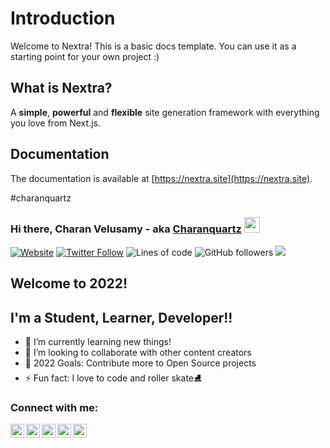 # Introduction
 
Welcome to Nextra! This is a basic docs template. You can use it as a starting point for your own project :)

## What is Nextra?

A **simple**, **powerful** and **flexible** site generation framework with everything you love from Next.js.

## Documentation

The documentation is available at [https://nextra.site](https://nextra.site).

#charanquartz
### Hi there, Charan Velusamy - aka [Charanquartz][website] <img src="https://media.giphy.com/media/hvRJCLFzcasrR4ia7z/giphy.gif" width="25px">

[![Website](https://img.shields.io/website?label=charanquartz.me&style=for-the-badge&url=https%3A%2F%2Fcharanquartz.me)](https://charanquartz.me)
[![Twitter Follow](https://img.shields.io/twitter/follow/charanquartz?color=1DA1F2&logo=twitter&style=for-the-badge)](https://twitter.com/intent/follow?original_referer=https%3A%2F%2Fgithub.com%2Fcharanquartz&screen_name=charanquartz)
![Lines of code](https://img.shields.io/tokei/lines/github/charanquartz/Git?style=for-the-badge)
![GitHub followers](https://img.shields.io/github/followers/charanquartz?color=red&label=Github%20followers&logoColor=red&style=for-the-badge)
[![](https://visitcount.itsvg.in/api?id=charanquartz&icon=0&color=0)](https://visitcount.itsvg.in)

## Welcome to 2022!
## I'm a Student, Learner, Developer!!

<!-- - 🔭 I just launched my first course: [Become A VS Code SuperHero!][course]! -->
- 🌱 I’m currently learning new things!
- 👯 I’m looking to collaborate with other content creators
- 🥅 2022 Goals: Contribute more to Open Source projects
- ⚡ Fun fact: I love to code and roller skate⛸ 

### Connect with me:

[<img align="left" alt="charanquartz" width="22px" src="https://raw.githubusercontent.com/iconic/open-iconic/master/svg/globe.svg" />][website]
[<img align="left" alt="charanquartz | YouTube" width="22px" src="https://cdn.jsdelivr.net/npm/simple-icons@v3/icons/youtube.svg" />][youtube]
[<img align="left" alt="charanquartz | Twitter" width="22px" src="https://cdn.jsdelivr.net/npm/simple-icons@v3/icons/twitter.svg" />][twitter]
[<img align="left" alt="charanquartz | LinkedIn" width="22px" src="https://cdn.jsdelivr.net/npm/simple-icons@v3/icons/linkedin.svg" />][linkedin]
[<img align="left" alt="charanquartz | Instagram" width="22px" src="https://cdn.jsdelivr.net/npm/simple-icons@v3/icons/instagram.svg" />][instagram]




[website]: https://charanquartz.me
[course]: http://vsCodeHero.com
[twitter]: https://twitter.com/charanquartz
[youtube]: https://youtube.com/@charanquartz
[instagram]: https://instagram.com/charanquartz
[linkedin]: https://linkedin.com/in/charanquartz
[webdevplaylist]: <!--https://www.youtube.com/playlist?list=PLkwxH9e_vrAJ0WbEsFA9W3I1W-g_BTsbt -->
[jsplaylist]: <!--https://www.youtube.com/playlist?list=PLkwxH9e_vrALRJKu7wfXby3MKeflhTu6B -->
[cssplaylist]: <!--https://www.youtube.com/playlist?list=PLkwxH9e_vrALSdvZuEh6gqQdmDoDIoqz4 -->
[reactplaylist]: <!--https://www.youtube.com/playlist?list=PLkwxH9e_vrAK4TdffpxKY3QGyHCpxFcQ0 -->
                     
                                                                           
                                      


                                      
                                   